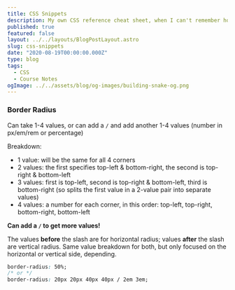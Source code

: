 ```yaml
---
title: CSS Snippets
description: My own CSS reference cheat sheet, when I can't remember how to do things
published: true
featured: false
layout: ../../layouts/BlogPostLayout.astro
slug: css-snippets
date: "2020-08-19T00:00:00.000Z"
type: blog
tags:
  - CSS
  - Course Notes
ogImage: ../../assets/blog/og-images/building-snake-og.png
---
```


### Border Radius

Can take 1-4 values, or can add a `/` and add another 1-4 values (number in px/em/rem or percentage)

Breakdown:

- 1 value: will be the same for all 4 corners
- 2 values: the first specifies top-left & bottom-right, the second is top-right & bottom-left
- 3 values: first is top-left, second is top-right & bottom-left, third is bottom-right (so splits the first value in a 2-value pair into separate values)
- 4 values: a number for each corner, in this order: top-left, top-right, bottom-right, bottom-left

**Can add a `/` to get more values!**

The values **before** the slash are for horizontal radius; values **after** the slash are vertical radius. Same value breakdown for both, but only focused on the horizontal or vertical side, depending.

```css
border-radius: 50%;
/* or */
border-radius: 20px 20px 40px 40px / 2em 3em;
```